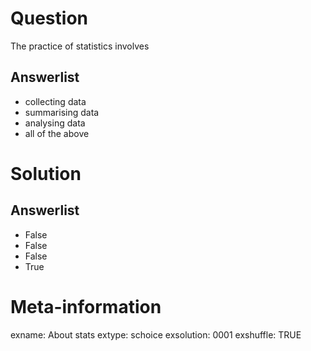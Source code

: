 Question
========

The practice of statistics involves

Answerlist
----------
* collecting data
* summarising data
* analysing data
* all of the above

Solution
========

Answerlist
----------
* False
* False
* False
* True

Meta-information
================

exname: About stats
extype: schoice
exsolution: 0001
exshuffle: TRUE
